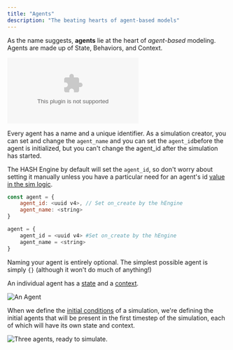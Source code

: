 ```yaml
---
title: "Agents"
description: "The beating hearts of agent-based models"
---
```


As the name suggests, **agents** lie at the heart of _agent_-_based_ modeling. Agents are made up of State, Behaviors, and Context.

<Embed
  url="https://youtu.be/PTW6R-PrT38"
  caption="Anatomy of an Agent"
  type="youtube"
/>

Every agent has a name and a unique identifier. As a simulation creator, you can set and change the `agent_name` and you can set the `agent_id`before the agent is initialized, but you can't change the agent_id after the simulation has started.

<Hint style="info">

The HASH Engine by default will set the `agent_id`, so don't worry about setting it manually unless you have a particular need for an agent's id [value in the sim logic](/docs/simulations/create/libraries/hash/agent#generateagentid).

</Hint>

<Tabs>
<Tab title="JavaScript" >

```javascript
const agent = {
    agent_id: <uuid v4>, // Set on_create by the hEngine
    agent_name: <string>
}
```

</Tab >

<Tab title="Python" >

```python
agent = {
    agent_id = <uuid v4> #Set on_create by the hEngine
    agent_name = <string>
}
```

</Tab>
</Tabs>

Naming your agent is entirely optional. The simplest possible agent is simply `{}` \(although it won't do much of anything!\)

An individual agent has a [state](/docs/simulations/create/agents/state) and a [context](/docs/simulations/create/agents/context).

![An Agent](https://cdn-us1.hash.ai/site/docs/image%20%2814%29.png)

When we define the [initial conditions](/docs/simulations/create/agents/initial-state) of a simulation, we're defining the initial agents that will be present in the first timestep of the simulation, each of which will have its own state and context.

![Three agents, ready to simulate.](https://cdn-us1.hash.ai/site/docs/image%20%2813%29.png)
